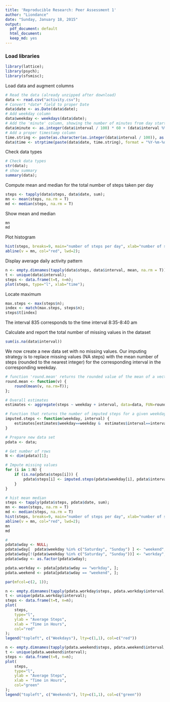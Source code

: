 ```yaml
---
title: 'Reproducible Research: Peer Assessment 1'
author: "Liondance"
date: "Sunday, January 18, 2015"
output:
  pdf_document: default
  html_document:
  keep_md: yes
---
```


### Load libraries

```r
library(lattice);
library(psych);
library(sfsmisc);
```

Load data and augment columns 
```r
# Read the data (already unzipped after download)
data <- read.csv("activity.csv");
# Convert *date* field to proper Date
data$date <- as.Date(data$date);
# Add weekday column
data$weekday <- weekdays(data$date);
# Add the 'minute' column, showing the number of minutes from day start
data$minute <- as.integer(data$interval / 100) * 60 + (data$interval %% 100)
# Add a proper timestamp column
time.string <- paste(as.character(as.integer(data$interval / 100)), as.character(data$interval %% 100), sep=":");
data$time <- strptime(paste(data$date, time.string), format = "%Y-%m-%d %H:%M");
```

Check data types
```r
# Check data types
str(data);
# show summary
summary(data);
```

Compute mean and median for the total number of steps taken per day
```r
steps <- tapply(data$steps, data$date, sum);
mn <- mean(steps, na.rm = T)
md <- median(steps, na.rm = T)
```

Show mean and median
```r
mn
md
```

Plot histogram
```r
hist(steps, breaks=9, main="number of steps per day", xlab="number of steps", col="lightblue");
abline(v = mn, col="red", lwd=2);
```

Display average daily activity pattern
```r
n <- empty.dimnames(tapply(data$steps, data$interval, mean, na.rm = T));
t <- unique(data$interval);
steps <- data.frame(t=t, n=n);
plot(steps, type="l", xlab="time");
```

Locate maximum
```r
max.steps <- max(steps$n);
index <- match(max.steps, steps$n);
steps$t[index]
```
The interval 835 corresponds to the time interval 8:35-8:40 am

Calculate and report the total number of missing values in the dataset
```r
sum(is.na(data$interval))
```

We now create a new data set with no missing values. Our imputing strategy is to replace missing values (NA steps) with the mean number of steps (rounded to the nearest integer) for the corresponding interval in the corresponding weekday.
```r
# function 'round.mean' returns the rounded value of the mean of a vector
round.mean <- function(v) {
    round(mean(v, na.rm=T));
};

# Overall estimates
estimates <- aggregate(steps ~ weekday + interval, data=data, FUN=round.mean);

# Function that returns the number of imputed steps for a given weekday/interval
imputed.steps <- function(weekday, interval) {
    estimates[estimates$weekday==weekday &  estimates$interval==interval,]$steps
}

# Prepare new data set
pdata <- data;

# Get number of rows
N <- dim(pdata)[1];

# Impute missing values
for (i in 1:N) {
    if (is.na(pdata$steps[i])) {
        pdata$steps[i] <- imputed.steps(pdata$weekday[i], pdata$interval[i]);
    }
}
```

```r
# hist mean median
steps <- tapply(pdata$steps, pdata$date, sum);
mn <- mean(steps, na.rm = T)
md <- median(steps, na.rm = T)
hist(steps, breaks=9, main="number of steps per day", xlab="number of steps", col="lightblue");
abline(v = mn, col="red", lwd=2);
mn
md

#
pdata$wday <- NULL;
pdata$wday[  pdata$weekday %in% c("Saturday", "Sunday") ] <- "weekend";
pdata$wday[!(pdata$weekday %in% c("Saturday", "Sunday"))] <- "workday";
pdata$wday <- as.factor(pdata$wday);

pdata.workday <- pdata[pdata$wday == "workday", ];
pdata.weekend <- pdata[pdata$wday == "weekend", ];

par(mfcol=c(2, 1));

n <- empty.dimnames(tapply(pdata.workday$steps, pdata.workday$interval, mean, na.rm = T));
t <- unique(pdata.workday$interval);
steps <- data.frame(t=t, n=n);
plot(
    steps,
    type="l",
    ylab = "Average Steps", 
    xlab = "Time in Hours",
    col="red"
);
legend("topleft", c("Weekdays"), lty=c(1,1), col=c("red"))

n <- empty.dimnames(tapply(pdata.weekend$steps, pdata.weekend$interval, mean, na.rm = T));
t <- unique(pdata.weekend$interval);
steps <- data.frame(t=t, n=n);
plot(
    steps,
    type="l",
    ylab = "Average Steps", 
    xlab = "Time in Hours",
    col="green"
);
legend("topleft", c("Weekends"), lty=c(1,1), col=c("green"))
```
